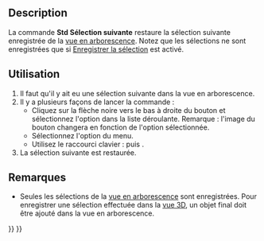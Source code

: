 <languages/>

{{Docnav/fr
|[[Std_SelBack/fr|Sélection précédente]]
|[[Std_ViewStatusBar/fr|Barre d'état]]
|[[Std_View_Menu/fr|Menu affichage]]
|IconL=Std_SelBack.svg
|IconR=
|IconC=Freecad.svg
}}

{{GuiCommand/fr
|Name=Std SelForward
|Name/fr=Std Sélection suivante
|MenuLocation=Affichage → Actions dans l'arborescence → Sélection suivante
|Workbenches=Tous
|Shortcut={{KEY|S}} {{KEY|F}}
|Version=0.19
|SeeAlso=[[Std_SelBack/fr|Std Sélection précédente]]
}}

<span id="Description"></span>
==Description==

La commande '''Std Sélection suivante''' restaure la sélection suivante enregistrée de la [[Tree_view/fr|vue en arborescence]]. Notez que les sélections ne sont enregistrées que si [[Std_TreeRecordSelection/fr|Enregistrer la sélection]] est activé.

<span id="Usage"></span>
==Utilisation ==

# Il faut qu'il y ait eu une sélection suivante dans la vue en arborescence.
# Il y a plusieurs façons de lancer la commande :
#* Cliquez sur la flèche noire vers le bas à droite du bouton {{Button|[[Image:Std_TreeSyncView.svg|16px]]}} et sélectionnez l'option {{MenuCommand|[[Image:Std_SelForward.svg|16px]] Sélection suivante}} dans la liste déroulante. Remarque : l'image du bouton changera en fonction de l'option sélectionnée.
#* Sélectionnez l'option {{MenuCommand|Affichage → Actions dans l'arborescence → Sélection suivante}} du menu.
#* Utilisez le raccourci clavier : {{KEY|S}} puis {{KEY|F}}.
# La sélection suivante est restaurée.

<span id="Notes"></span>
== Remarques ==

* Seules les sélections de la [[Tree_view/fr|vue en arborescence]] sont enregistrées. Pour enregistrer une sélection effectuée dans la [[3D_view/fr|vue 3D]], un objet final doit être ajouté dans la vue en arborescence.


{{Docnav/fr
|[[Std_SelBack/fr|Sélection précédente]]
|[[Std_ViewStatusBar/fr|Barre d'état]]
|[[Std_View_Menu/fr|Menu affichage]]
|IconL=Std_SelBack.svg
|IconR=
|IconC=Freecad.svg
}}

{{Std_Base_navi{{#translation:}}}}
{{Userdocnavi{{#translation:}}}}